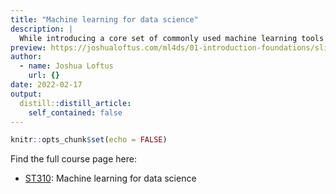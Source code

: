 ```yaml
---
title: "Machine learning for data science"
description: |
  While introducing a core set of commonly used machine learning tools and practicing them in the R statistical programming language, this course focuses on understanding their mathematical foundations, statistical limitations, and proper interpretation.
preview: https://joshualoftus.com/ml4ds/01-introduction-foundations/slides/01-2-foundations_files/figure-html/gapminder-loess-1.png
author:
  - name: Joshua Loftus
    url: {}
date: 2022-02-17
output:
  distill::distill_article:
    self_contained: false
---
```



```r
knitr::opts_chunk$set(echo = FALSE)
```

Find the full course page here:

- [ST310](../../ml4ds.html): Machine learning for data science


